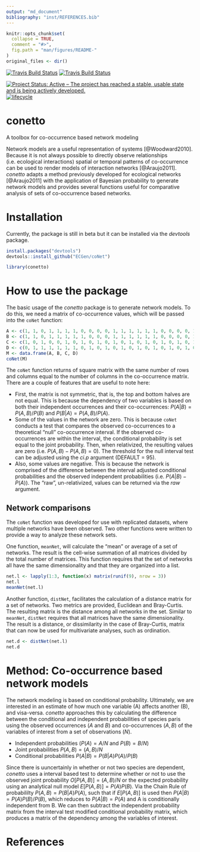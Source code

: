 ```yaml
---
output: "md_document"
bibliography: "inst/REFERENCES.bib"
---
```


<!-- README.md is generated from README.Rmd. Please edit that file -->

```r
knitr::opts_chunk$set(
  collapse = TRUE,
  comment = "#>",
  fig.path = "man/figures/README-"
)
original_files <- dir()
```


<!-- # ijtiff  <img src="man/figures/logo.png" height="140" align="right"> -->

<!-- Code status -->
[![Travis Build Status](https://travis-ci.org/ECGen/conetto.svg?branch=master)](https://travis-ci.org/ECGen/conetto) 
[![Travis Build Status](https://travis-ci.org/ECGen/conetto.svg?branch=dev)](https://travis-ci.org/ECGen/conetto) 

<!-- R status -->
<!-- [![CRAN_Status_Badge](http://www.r-pkg.org/badges/version/conetto)](https://cran.r-project.org/package=conetto) -->
<!-- ![RStudio CRAN downloads](http://cranlogs.r-pkg.org/badges/grand-total/conetto) -->
<!-- ![RStudio CRAN monthly downloads](http://cranlogs.r-pkg.org/badges/conetto) -->
<!-- [![Rdocumentation](http://www.rdocumentation.org/badges/version/conetto)](http://www.rdocumentation.org/packages/conetto) -->

<!-- Dev status -->
[![Project Status: Active – The project has reached a stable, usable state and is being actively developed.](http://www.repostatus.org/badges/latest/wip.svg)](http://www.repostatus.org/#wip)
[![lifecycle](https://img.shields.io/badge/lifecycle-maturing-blue.svg)](https://www.tidyverse.org/lifecycle/#maturing)

<!-- <\!-- Package Review -\-> -->
<!-- [![](https://badges.ropensci.org/300_status.svg)](https://github.com/ropensci/onboarding/issues/300) -->
<!-- [![status](http://joss.theoj.org/papers/334d80d5508056dc6e7e17c6fd3ed5a6/status.svg)](http://joss.theoj.org/papers/334d80d5508056dc6e7e17c6fd3ed5a6) -->

<!-- <\!-- Archiving -\-> -->
<!-- [![DOI](https://zenodo.org/badge/102645585.svg)](https://zenodo.org/badge/latestdoi/102645585) -->

# conetto

A toolbox for co-occurrence based network modeling 

Network models are a useful representation of systems
[@Woodward2010]. Because it is not always possible to directly observe
relationships (i.e. ecological interactions) spatial or temporal
patterns of co-occurrence can be used to render models of interaction
networks [@Araujo2011]. *conetto* adapts a method previously developed
for ecological networks [@Araujo2011] with the application of Bayesian
probability to generate network models and provides several functions
useful for comparative analysis of sets of co-occurrence based
networks.

# Installation

Currently, the package is still in beta but it can be installed via
the *devtools* package.

```r
install.packages("devtools")
devtools::install_github("ECGen/coNet")
```
```r
library(conetto)
```

# How to use the package


The basic usage of the *conetto* package is to generate network
models. To do this, we need a matrix of co-occurrence values, which
will be passed into the `coNet` function:

```r
A <- c(1, 1, 0, 1, 1, 1, 1, 0, 0, 0, 0, 1, 1, 1, 1, 1, 1, 0, 0, 0, 0, 1)
B <- c(1, 1, 0, 1, 1, 1, 1, 1, 0, 0, 0, 1, 1, 1, 1, 1, 1, 0, 0, 0, 0, 1)
C <- c(1, 0, 1, 0, 0, 1, 0, 1, 0, 1, 0, 1, 0, 1, 0, 1, 0, 1, 0, 1, 0, 1)
D <- c(0, 1, 1, 1, 1, 1, 1, 0, 1, 0, 1, 0, 1, 0, 1, 0, 1, 0, 1, 0, 1, 0)
M <- data.frame(A, B, C, D)
coNet(M)
```

The `coNet` function returns of square matrix with the same number of
rows and columns equal to the number of columns in the co-occurrence
matrix. There are a couple of features that are useful to note here:

* First, the matrix is not symmetric, that is, the top and bottom
  halves are not equal. This is because the dependency of two
  variables is based on both their independent occurrences and their
  co-occurrences: $P(A|B) = P(A,B)/P(B)$ and $P(B|A) =
  P(A,B)/P(A)$. 
* Some of the values in the network are zero. This is because
  `coNet` conducts a test that compares the observed co-occurrences to
  a theoretical "null" co-occurrence interval. If the observed
  co-occurrences are within the interval, the conditional probability
  is set equal to the joint probability. Then, when relativized, the
  resulting values are zero (i.e. $P(A,B) - P(A,B) = 0$). The
  threshold for the null interval test can be adjusted using the
  *ci.p* argument (DEFAULT = 95).
* Also, some values are negative. This is because the network is
  comprised of the difference between the interval adjusted
  conditional probabilities and the observed independent probabilities
  (i.e. $P(A|B) - P(A)$). The "raw", un-relativized, values can be
  returned via the *raw* argument.


## Network comparisons

The `coNet` function was developed for use with replicated datasets,
where multiple networks have been observed. Two other functions were
written to provide a way to analyze these network sets.

One function, `meanNet`, will calculate the "mean" or average of a set
of networks. The result is the cell-wise summation of all matrices
divided by the total number of matrices. This function requires that
the set of networks all have the same dimensionality and that they are
organized into a list.

```r
net.l <- lapply(1:3, function(x) matrix(runif(9), nrow = 3))
net.l
meanNet(net.l)
```

Another function, `distNet`, facilitates the calculation of a distance
matrix for a set of networks. Two metrics are provided, Euclidean and
Bray-Curtis. The resulting matrix is the distance among all networks
in the set. Similar to `meanNet`, `distNet` requires that all matrices
have the same dimensionality. The result is a distance, or
dissimilarity in the case of Bray-Curtis, matrix that can now be used
for multivariate analyses, such as ordination.

```r
net.d <- distNet(net.l)
net.d
```

# Method: Co-occurrence based network models

The network modeling is based on conditional probability. Ultimately,
we are interested in an estimate of how much one variable (A) affects
another (B), and visa-versa. *conetto* approaches this by calculating
the difference between the conditional and independent probabilities
of species paris using the observed occurrences ($A$ and $B$) and
co-occurrences ($A,B$) of the variables of interest from a set of
observations ($N$). 

* Independent probabilities ($P(A) = A/N$ and $P(B) = B/N$) 
* Joint probabilities $P(A,B) = (A,B) / N$
* Conditional probabilities $P(A|B) = P(B|A) P(A) / P(B)$

Since there is uuncertainly in whether or not two species are
dependent, *conetto* uses a interval based test to determine whether
or not to use the observed joint probability $O[P(A,B)] = (A,B)/N$ or
the expected probability using an analytical null model $E[P(A,B)] =
P(A)P(B)$. Via the Chain Rule of probabililty $P(A,B) = P(B|A)P(A)$,
such that if $E[P(A,B)]$ is used then $P(A|B) = P(A)P(B) / P(B)$,
which reduces to $P(A|B) = P(A)$ and A is conditionally independent
from B. We can then subtract the independent probability matrix from
the interval test modified conditional probability matrix, which
produces a matrix of the dependency among the variables of interest.



# References
